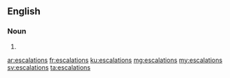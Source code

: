 ==English==

===Noun===
{{head|en|plural}}

# {{plural of|escalation|lang=en|nocat=1}}

[[ar:escalations]]
[[fr:escalations]]
[[ku:escalations]]
[[mg:escalations]]
[[my:escalations]]
[[sv:escalations]]
[[ta:escalations]]